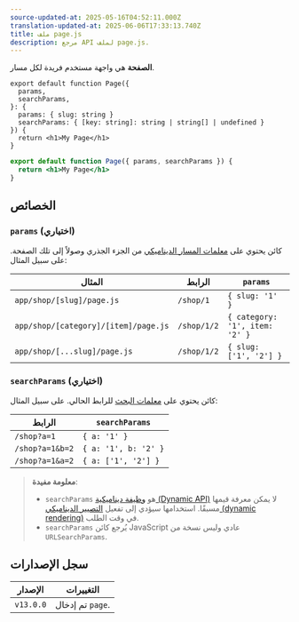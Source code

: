 ```yaml
---
source-updated-at: 2025-05-16T04:52:11.000Z
translation-updated-at: 2025-06-06T17:33:13.740Z
title: ملف page.js
description: مرجع API لملف page.js.
---
```


**الصفحة** هي واجهة مستخدم فريدة لكل مسار.

```tsx filename="app/blog/[slug]/page.tsx" switcher
export default function Page({
  params,
  searchParams,
}: {
  params: { slug: string }
  searchParams: { [key: string]: string | string[] | undefined }
}) {
  return <h1>My Page</h1>
}
```

```jsx filename="app/blog/[slug]/page.js" switcher
export default function Page({ params, searchParams }) {
  return <h1>My Page</h1>
}
```

## الخصائص

### `params` (اختياري)

كائن يحتوي على [معلمات المسار الديناميكي](/docs/app/building-your-application/routing/dynamic-routes) من الجزء الجذري وصولاً إلى تلك الصفحة. على سبيل المثال:

| المثال                               | الرابط       | `params`                       |
| ------------------------------------ | ----------- | ------------------------------ |
| `app/shop/[slug]/page.js`            | `/shop/1`   | `{ slug: '1' }`                |
| `app/shop/[category]/[item]/page.js` | `/shop/1/2` | `{ category: '1', item: '2' }` |
| `app/shop/[...slug]/page.js`         | `/shop/1/2` | `{ slug: ['1', '2'] }`         |

### `searchParams` (اختياري)

كائن يحتوي على [معلمات البحث](https://developer.mozilla.org/docs/Learn/Common_questions/What_is_a_URL#parameters) للرابط الحالي. على سبيل المثال:

| الرابط            | `searchParams`       |
| --------------- | -------------------- |
| `/shop?a=1`     | `{ a: '1' }`         |
| `/shop?a=1&b=2` | `{ a: '1', b: '2' }` |
| `/shop?a=1&a=2` | `{ a: ['1', '2'] }`  |

> **معلومة مفيدة**:
>
> - `searchParams` هو [وظيفة ديناميكية (Dynamic API)](/docs/app/building-your-application/rendering/server-components#server-rendering-strategies#dynamic-functions) لا يمكن معرفة قيمها مسبقًا. استخدامها سيؤدي إلى تفعيل [التصيير الديناميكي (dynamic rendering)](/docs/app/building-your-application/rendering/server-components#dynamic-rendering) في وقت الطلب.
> - `searchParams` يُرجع كائن JavaScript عادي وليس نسخة من `URLSearchParams`.

## سجل الإصدارات

| الإصدار   | التغييرات            |
| --------- | ------------------ |
| `v13.0.0` | تم إدخال `page`. |